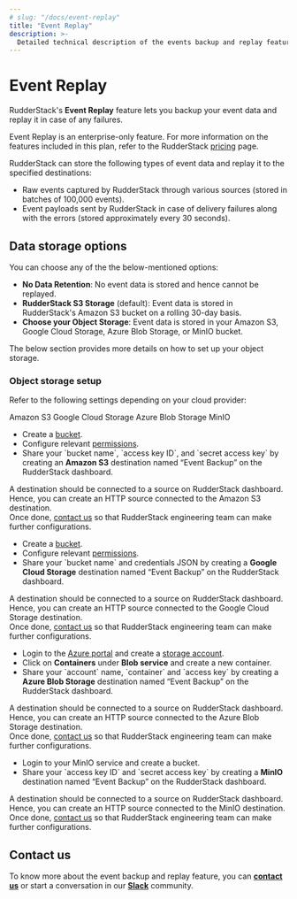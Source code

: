 ```yaml
---
# slug: "/docs/event-replay"
title: "Event Replay"
description: >-
  Detailed technical description of the events backup and replay feature.
---
```


# Event Replay 

RudderStack's **Event Replay** feature lets you backup your event data and replay it in case of any failures.

<div class="infoBlock">

Event Replay is an enterprise-only feature. For more information on the features included in this plan, refer to the RudderStack <a href="https://www.rudderstack.com/pricing/">pricing</a> page.

</div>

RudderStack can store the following types of event data and replay it to the specified destinations: 
- Raw events captured by RudderStack through various sources (stored in batches of 100,000 events).
- Event payloads sent by RudderStack in case of delivery failures along with the errors (stored approximately every 30 seconds).

## Data storage options

You can choose any of the the below-mentioned options:

- **No Data Retention**: No event data is stored and hence cannot be replayed.
- **RudderStack S3 Storage** (default): Event data is stored in RudderStack's Amazon S3 bucket on a rolling 30-day basis.
- **Choose your Object Storage**: Event data is stored in your Amazon S3, Google Cloud Storage, Azure Blob Storage, or MinIO bucket. 

The below section provides more details on how to set up your object storage.

### Object storage setup

Refer to the following settings depending on your cloud provider:

<Tabs>
  <TabList>
   <Tab>Amazon S3</Tab>
    <Tab>Google Cloud Storage</Tab>
    <Tab>Azure Blob Storage</Tab>
    <Tab>MinIO</Tab>
  </TabList>
  <TabPanels>
    <TabPanel>
    <ul>
      <li>Create a <a href="https://docs.aws.amazon.com/AmazonS3/latest/userguide/creating-bucket.html">bucket</a>.</li>
      <li>Configure relevant <a href="https://www.rudderstack.com/docs/user-guides/administrators-guide/bucket-configuration-settings/#permissions-for-amazon-s3">permissions</a>.</li>
      <li>Share your `bucket name`, `access key ID`, and `secret access key` by creating an <strong>Amazon S3</strong> destination named “Event Backup” on the RudderStack dashboard.</li>      
    </ul>
        <div class="infoBlock">
          A destination should be connected to a source on RudderStack dashboard. Hence, you can create an HTTP source connected to the Amazon S3 destination.
        </div>
      Once done, <a href="mailto:%20docs@rudderstack.com">contact us</a> so that RudderStack engineering team can make further configurations.
    </TabPanel>
    <TabPanel>
    <ul>
      <li>Create a <a href="https://cloud.google.com/storage/docs/creating-buckets">bucket</a>.</li>
      <li>Configure relevant <a href="https://rudderstack.com/docs/user-guides/administrators-guide/bucket-configuration-settings/#permissions-for-gcs">permissions</a>.</li>
      <li>Share your `bucket name` and credentials JSON by creating a <strong>Google Cloud Storage</strong> destination named “Event Backup” on the RudderStack dashboard.</li>
    </ul>
      <div class="infoBlock">
       A destination should be connected to a source on RudderStack dashboard. Hence, you can create an HTTP source connected to the Google Cloud Storage destination.
        </div>
      Once done, <a href="mailto:%20docs@rudderstack.com">contact us</a> so that RudderStack engineering team can make further configurations.
    </TabPanel>
    <TabPanel>
    <ul>
      <li>Login to the <a href="https://portal.azure.com/">Azure portal</a> and create a <a href="https://docs.microsoft.com/en-us/azure/storage/common/storage-account-create?tabs=azure-portal">storage account</a>.</li>
      <li>Click on <strong>Containers</strong> under <strong>Blob service</strong> and create a new container.</li>
      <li>Share your `account` name, `container` and `access key` by creating a <strong>Azure Blob Storage</strong> destination named “Event Backup” on the RudderStack dashboard.</li>
    </ul>
      <div class="infoBlock">
       A destination should be connected to a source on RudderStack dashboard. Hence, you can create an HTTP source connected to the Azure Blob Storage destination.
      </div>
      Once done, <a href="mailto:%20docs@rudderstack.com">contact us</a> so that RudderStack engineering team can make further configurations.
    </TabPanel>
    <TabPanel>
    <ul>
      <li>Login to your MinIO service and create a bucket</a>.</li>
      <li>Share your `access key ID` and `secret access key` by creating a <strong>MinIO</strong> destination named “Event Backup” on the RudderStack dashboard.</li>
    </ul>
  <div class="infoBlock">
   A destination should be connected to a source on RudderStack dashboard. Hence, you can create an HTTP source connected to the MinIO destination.
    </div>
  Once done, <a href="mailto:%20docs@rudderstack.com">contact us</a> so that RudderStack engineering team can make further configurations.
    </TabPanel>
  </TabPanels>
</Tabs>


## Contact us

To know more about the event backup and replay feature, you can [**contact us**](mailto:%20docs@rudderstack.com) or start a conversation in our [**Slack**](https://rudderstack.com/join-rudderstack-slack-community) community.


